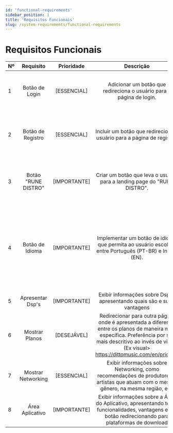 ```yaml
---
id: 'functional-requirements'
sidebar_position: 1
title: 'Requisitos Funcionais'
slug: /system-requirements/functional-requirements
---
```


# Requisitos Funcionais

| Nº | Requisito | Prioridade | Descrição | Ações |
|----|:-----------:|:------------:|:-----------:|:-------:|
| 1  | Botão de Login | [ESSENCIAL] | Adicionar um botão que redireciona o usuário para a página de login. | Ao clicar no botão de login, o usuário será redirecionado para a página correspondente. |
| 2  | Botão de Registro | [ESSENCIAL] | Incluir um botão que redireciona o usuário para a página de registro. | Ao clicar no botão de registro, o usuário será redirecionado para a página correspondente. |
| 3  | Botão "RUNE DISTRO" | [IMPORTANTE] | Criar um botão que leva o usuário para a landing page do "RUNE DISTRO". | Ao clicar no botão "RUNE DISTRO", o usuário será direcionado para a landing page associada. |
| 4  | Botão de Idioma | [IMPORTANTE] | Implementar um botão de idioma que permita ao usuário escolher entre Português (PT-BR) e Inglês (EN). | Ao clicar no botão de idioma, o usuário pode alternar entre as opções disponíveis. O conteúdo da página será exibido na língua selecionada pelo usuário. |
| 5  | Apresentar Dsp's | [IMPORTANTE] | Exibir informações sobre Dsp's, apresentando quais são e suas vantagens | (Ações não fornecidas) |
| 6  | Mostrar Planos | [DESEJÁVEL] | Redirecionar para outra página onde é apresentada a diferença entre os planos de maneira mais específica. Preferência por ser mais descritivo ao invés de visual (Ex visual> https://dittomusic.com/en/pricing) | (Ações não fornecidas) |
| 7  | Mostrar Networking | [ESSENCIAL] | Exibir informações sobre Networking, como recomendações de produtores e artistas que atuam com o mesmo gênero, na mesma região, etc. | (Ações não fornecidas) |
| 8  | Área Aplicativo | [IMPORTANTE] | Exibir informações sobre a Área do Aplicativo, apresentando telas, funcionalidades, vantagens e um botão redirecionando para plataformas de download | (Ações não fornecidas) |

